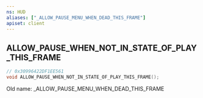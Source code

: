 ```yaml
---
ns: HUD
aliases: ["_ALLOW_PAUSE_MENU_WHEN_DEAD_THIS_FRAME"]
apiset: client
---
```

## ALLOW_PAUSE_WHEN_NOT_IN_STATE_OF_PLAY_THIS_FRAME

```c
// 0x30996422DF1EE561
void ALLOW_PAUSE_WHEN_NOT_IN_STATE_OF_PLAY_THIS_FRAME();
```

Old name: _ALLOW_PAUSE_MENU_WHEN_DEAD_THIS_FRAME